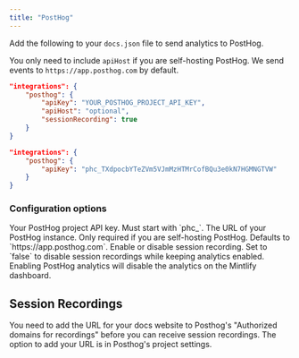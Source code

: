 ```yaml
---
title: "PostHog"
---
```


Add the following to your `docs.json` file to send analytics to PostHog.

You only need to include `apiHost` if you are self-hosting PostHog. We send events to `https://app.posthog.com` by default.

<CodeGroup>

```json Analytics options in docs.json
"integrations": {
    "posthog": {
        "apiKey": "YOUR_POSTHOG_PROJECT_API_KEY",
        "apiHost": "optional",
        "sessionRecording": true
    }
}
```

```json Example
"integrations": {
    "posthog": {
        "apiKey": "phc_TXdpocbYTeZVm5VJmMzHTMrCofBQu3e0kN7HGMNGTVW"
    }
}
```

</CodeGroup>

### Configuration options

<ParamField path="apiKey" type="string" required>
  Your PostHog project API key. Must start with `phc_`.
</ParamField>

<ParamField path="apiHost" type="string">
  The URL of your PostHog instance. Only required if you are self-hosting PostHog. Defaults to `https://app.posthog.com`.
</ParamField>

<ParamField path="sessionRecording" type="boolean" default="true">
  Enable or disable session recording. Set to `false` to disable session recordings while keeping analytics enabled.
</ParamField>

<br />

<Warning>
    Enabling PostHog analytics will disable the analytics on the Mintlify dashboard.
</Warning>

## Session Recordings

You need to add the URL for your docs website to Posthog's "Authorized domains for recordings" before you can receive session recordings. The option to add your URL is in Posthog's project settings.
